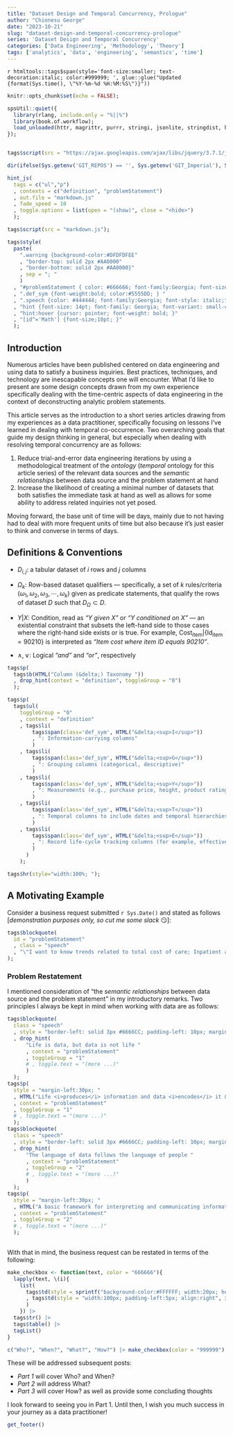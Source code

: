 ```yaml
---
title: "Dataset Design and Temporal Concurrency, Prologue"
author: "Chionesu George"
date: "2023-10-21"
slug: "dataset-design-and-temporal-concurrency-prologue"
series: 'Dataset Design and Temporal Concurrency'
categories: ['Data Engineering', 'Methodology', 'Theory']
tags: ['analytics', 'data', 'engineering', 'semantics', 'time']
---
```


`r htmltools::tags$span(style='font-size:smaller; text-decoration:italic; color:#999999; ', glue::glue("Updated {format(Sys.time(), \"%Y-%m-%d %H:%M:%S\")}"))`

```r
knitr::opts_chunk$set(echo = FALSE);

spsUtil::quiet({
  library(rlang, include.only = "%||%")
  library(book.of.workflow); 
  load_unloaded(httr, magrittr, purrr, stringi, jsonlite, stringdist, htmltools, plotly, book.of.utilities, "data.table{+%between%}")
});


tags$script(src = "https://ajax.googleapis.com/ajax/libs/jquery/3.7.1/jquery.min.js");

dir(ifelse(Sys.getenv('GIT_REPOS') == '', Sys.getenv('GIT_Imperial'), Sys.getenv('GIT_REPOS')), pattern = "(javascript|footer).+R$", recursive = TRUE, full.names = TRUE) |> walk(source);

hint_js(
  tags = c("ul","p")
  , contexts = c("definition", "problemStatement")
  , out.file = "markdown.js"
  , fade_speed = 10
  , toggle.options = list(open = "(show)", close = "<hide>")
  ); 

tags$script(src = "markdown.js");

tags$style(
  paste(
    ".warning {background-color:#DFDFDFEE"
    , "border-top: solid 2px #AA0000"
    , "border-bottom: solid 2px #AA0000}"
    , sep = "; "
    )
  , "#problemStatement { color: #666666; font-family:Georgia; font-size:14pt; }"
  , ".def_sym {font-weight:bold; color:#5555DD; } "
  , ".speech {color: #444444; font-family:Georgia; font-style: italic;font-size:16pt;  }"
  , "hint {font-size: 14pt; font-family: Georgia; font-variant: small-caps italic;  text-decoration: underline;}"
  , "hint:hover {cursor: pointer; font-weight: bold; }"
  , "[id^='Math'] {font-size;10pt; }"
  ); 
```

## Introduction

Numerous articles have been published centered on data engineering and using data to satisfy a business inquiries.  Best practices, techniques, and technology are inescapable concepts one will encounter.  What I'd like to present are some design concepts drawn from my own experience specifically dealing with the time-centric aspects of data engineering in the context of deconstructing analytic problem statements.

This article serves as the introduction to a short series articles drawing from my experiences as a data practitioner, specifically focusing on lessons I've learned in dealing with temporal co-occurrence.  Two overarching goals that guide my design thinking in general, but especially when dealing with resolving temporal concurrency are as follows:

1. Reduce trial-and-error data engineering iterations by using a methodological treatment of the _ontology_ (*temporal* ontology for this article series) of the relevant data sources and the *semantic relationships* between data source and the problem statement at hand
2. Increase the likelihood of creating a minimal number of datasets that both satisfies the immediate task at hand as well as allows for some ability to address related inquiries not yet posed.

Moving forward, the base unit of time will be days, mainly due to not having had to deal with more frequent units of time but also because it's just easier to think and converse in terms of days.

## Definitions & Conventions

- [ $D_{i,j}$ ]{.def_sym}: a tabular dataset of $i$ rows and $j$ columns

- [ $Ω_k$ ]{.def_sym}: Row-based dataset qualifiers &mdash; specifically, a set of $k$ rules/criteria $(ω_1, \omega_2, \omega_3, \cdots, \omega_k)$ given as predicate statements, that qualify the rows of dataset $D$ such that $D_\Omega\subset D$.  
 
- [ $Y|X$ ]{.def_sym}: Condition, read as *"Y given X"* or *"Y conditioned on X"* &mdash; an existential constraint that subsets the left-hand side to those cases where the right-hand side exists or is true. For example, $\text{Cost}_\text{item}|\big\{\text{Id}_\text{item}=90210\big\}$ is interpreted as *"Item cost where item ID equals 90210"*.
   
- [ $∧, ∨$ ]{.def_sym}: Logical *"and"* and *"or"*, respectively

```r
tags$p(
  tags$b(HTML("Column (&delta;) Taxonomy "))
  , drop_hint(context = "definition", toggleGroup = "0")
  );

tags$p(
  tags$ul(
    toggleGroup = "0"
    , context = "definition"
    , tags$li(
        tags$span(class='def_sym', HTML("&delta;<sup>I</sup>"))
        , ": Information-carrying columns"
        )
    , tags$li(
        tags$span(class='def_sym', HTML("&delta;<sup>G</sup>"))
        , ": Grouping columns (categorical, descriptive)"
        )
    , tags$li(
        tags$span(class='def_sym', HTML("&delta;<sup>Y</sup>"))
        , ": Measurements (e.g., purchase price, height, product ratings)"
        )
    , tags$li(
        tags$span(class='def_sym', HTML("&delta;<sup>T</sup>"))
        , ": Temporal columns to include dates and temporal hierarchies"
        )
    , tags$li(
        tags$span(class='def_sym', HTML("&delta;<sup>E</sup>"))
        , ": Record life-cycle tracking columns (for example, effective dates in slowly changing dimension parlance)"
        )
      )
    );

tags$hr(style="width:100%; ");
```
 

## A Motivating Example {.tabset .tabset-fade}

Consider a business request submitted `r Sys.Date()` and stated as follows [*demonstration purposes only, so cut me some slack*  &#128527;]:

```r
tags$blockquote(
  id = "problemStatement"
  , class = "speech"
  , "\"I want to know trends related to total cost of care; Inpatient average lengths of stay; lapses in medication adherence; and member counts for the period between January first of 2019 and the end of 2020. Med lapses should show monthly totals and cumulative monthly totals. Pull members between 30 and 50 years old and have had at least two Inpatient visits within a six-week period. I need to see results by month; all services received and corresponding facilities; and member demographics.\""
);

```
  
### Problem Restatement

I mentioned consideration of ["the *semantic relationships* between data source and the problem statement"]{.speech} in my introductory remarks. Two principles I always be kept in mind when working with data are as follows: 

```r
tags$blockquote(
  class = "speech"
  , style = "border-left: solid 3px #6666CC; padding-left: 10px; margin-left: 0px; "
  , drop_hint(
      "Life is data, but data is not life "
      , context = "problemStatement"
      , toggleGroup = "1"
      # , toggle.text = "(more ...)"
      )
  );
tags$p(
  style = "margin-left:30px; "
  , HTML("Life <i>produces</i> information and data <i>encodes</i> it &mdash; <i>always</i> with a loss of information. In the reverse direction, data must be interpreted back to the real-world in order to be considered information precisely because it ties back to the real-world. This semantic map should always be kept in mind.")
  , context = "problemStatement"
  , toggleGroup = "1"
  # , toggle.text = "(more ...)"
  );
tags$blockquote(
  class = "speech"
  , style = "border-left: solid 3px #6666CC; padding-left: 10px; margin-left: 0px; "
  , drop_hint(
      "The language of data follows the language of people "
      , context = "problemStatement"
      , toggleGroup = "2"
      # , toggle.text = "(more ...)"
      )
  );
tags$p(
  style = "margin-left:30px; "
  , HTML("A basic framework for interpreting and communicating information is <i>language</i>. Language involves syntax and structure to make distinctions among information and provide meaning on the basis of those distinctions.  Since data encodes information, it loosely follows the semantics and syntax of human language.")
  , context = "problemStatement"
  , toggleGroup = "2"
  # , toggle.text = "(more ...)"
  );
  
```


With that in mind, the business request can be restated in terms of the following:

```r
make_checkbox <- function(text, color = "666666"){
  lapply(text, \(i){
    list(
      tags$td(style = sprintf("background-color:#FFFFFF; width:20px; height:20px; border:outset #%s 2px; ", color))
      , tags$td(style = "width:100px; padding-left:5px; align:right", i)
      )
    }) |>
  tags$tr() |>
  tags$table() |>
  tagList()
}

c("Who?", "When?", "What?", "How?") |> make_checkbox(color = "999999")
```

These will be addressed subsequent posts:

- _Part 1_ will cover [Who?]{.speech} and [When?]{.speech}
- _Part 2_ will address [What?]{.speech}
- _Part 3_ will cover [How?]{.speech} as well as provide some concluding thoughts

I look forward to seeing you in Part 1.  Until then, I wish you much success in your journey as a data practitioner!

```r
get_footer()
```
